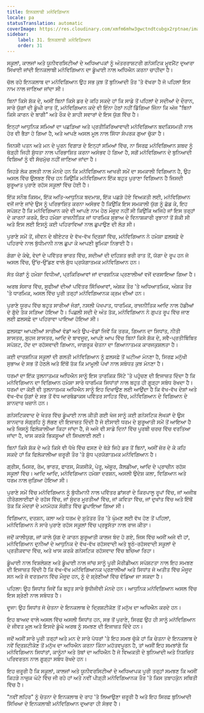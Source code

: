 ```yaml
---
title: ਇਨਕਲਾਬੀ ਮਨੋਵਿਗਿਆਨ
locale: pa
statusTranslation: automatic
coverImage: https://res.cloudinary.com/xmfm6mhw3gwctndtcubgx2rptnae/image/upload/v1740337243/small_cover_educacion_fundamental_a051170f1c.webp
sidebar:
    label: 31. ਇਨਕਲਾਬੀ ਮਨੋਵਿਗਿਆਨ
    order: 31
---
```

ਸਕੂਲਾਂ, ਕਾਲਜਾਂ ਅਤੇ ਯੂਨੀਵਰਸਿਟੀਆਂ ਦੇ ਅਧਿਆਪਕਾਂ ਨੂੰ ਅੰਤਰਰਾਸ਼ਟਰੀ ਗਨੋਸਟਿਕ ਮੂਵਮੈਂਟ ਦੁਆਰਾ ਸਿਖਾਈ ਜਾਂਦੀ ਇਨਕਲਾਬੀ ਮਨੋਵਿਗਿਆਨ ਦਾ ਡੂੰਘਾਈ ਨਾਲ ਅਧਿਐਨ ਕਰਨਾ ਚਾਹੀਦਾ ਹੈ।

ਚੱਲ ਰਹੇ ਇਨਕਲਾਬ ਦਾ ਮਨੋਵਿਗਿਆਨ ਉਹ ਸਭ ਕੁਝ ਤੋਂ ਬੁਨਿਆਦੀ ਤੌਰ 'ਤੇ ਵੱਖਰਾ ਹੈ ਜੋ ਪਹਿਲਾਂ ਇਸ ਨਾਮ ਨਾਲ ਜਾਣਿਆ ਜਾਂਦਾ ਸੀ।

ਬਿਨਾਂ ਕਿਸੇ ਸ਼ੱਕ ਦੇ, ਅਸੀਂ ਬਿਨਾਂ ਕਿਸੇ ਡਰ ਦੇ ਕਹਿ ਸਕਦੇ ਹਾਂ ਕਿ ਸਾਡੇ ਤੋਂ ਪਹਿਲਾਂ ਦੇ ਸਦੀਆਂ ਦੇ ਦੌਰਾਨ, ਸਾਰੇ ਯੁੱਗਾਂ ਦੀ ਡੂੰਘੀ ਰਾਤ ਤੋਂ, ਮਨੋਵਿਗਿਆਨ ਕਦੇ ਵੀ ਇੰਨਾ ਹੇਠਾਂ ਨਹੀਂ ਡਿੱਗਿਆ ਜਿੰਨਾ ਕਿ ਅੱਜ "ਬਿਨਾਂ ਕਿਸੇ ਕਾਰਨ ਦੇ ਬਾਗੀ" ਅਤੇ ਰੌਕ ਦੇ ਸ਼ਾਹੀ ਸਵਾਰਾਂ ਦੇ ਇਸ ਯੁੱਗ ਵਿੱਚ ਹੈ।

ਇਨ੍ਹਾਂ ਆਧੁਨਿਕ ਸਮਿਆਂ ਦਾ ਪਛੜਿਆ ਅਤੇ ਪ੍ਰਤੀਕਿਰਿਆਵਾਦੀ ਮਨੋਵਿਗਿਆਨ ਬਦਕਿਸਮਤੀ ਨਾਲ ਹੋਰ ਵੀ ਭੈੜਾ ਹੋ ਗਿਆ ਹੈ, ਅਤੇ ਆਪਣੇ ਅਸਲ ਮੂਲ ਨਾਲ ਸਿੱਧਾ ਸੰਪਰਕ ਗੁਆ ​​ਚੁੱਕਾ ਹੈ।

ਜਿਨਸੀ ਪਤਨ ਅਤੇ ਮਨ ਦੇ ਪੂਰਨ ਵਿਗਾੜ ਦੇ ਇਨ੍ਹਾਂ ਸਮਿਆਂ ਵਿੱਚ, ਨਾ ਸਿਰਫ਼ ਮਨੋਵਿਗਿਆਨ ਸ਼ਬਦ ਨੂੰ ਥੋੜ੍ਹੀ ਜਿਹੀ ਸ਼ੁੱਧਤਾ ਨਾਲ ਪਰਿਭਾਸ਼ਿਤ ਕਰਨਾ ਅਸੰਭਵ ਹੋ ਗਿਆ ਹੈ, ਸਗੋਂ ਮਨੋਵਿਗਿਆਨ ਦੇ ਬੁਨਿਆਦੀ ਵਿਸ਼ਿਆਂ ਨੂੰ ਵੀ ਸੱਚਮੁੱਚ ਨਹੀਂ ਜਾਣਿਆ ਜਾਂਦਾ ਹੈ।

ਜਿਹੜੇ ਲੋਕ ਗਲਤੀ ਨਾਲ ਮੰਨਦੇ ਹਨ ਕਿ ਮਨੋਵਿਗਿਆਨ ਆਖਰੀ ਸਮੇਂ ਦਾ ਸਮਕਾਲੀ ਵਿਗਿਆਨ ਹੈ, ਉਹ ਅਸਲ ਵਿੱਚ ਉਲਝਣ ਵਿੱਚ ਹਨ ਕਿਉਂਕਿ ਮਨੋਵਿਗਿਆਨ ਇੱਕ ਬਹੁਤ ਪੁਰਾਣਾ ਵਿਗਿਆਨ ਹੈ ਜਿਸਦੀ ਸ਼ੁਰੂਆਤ ਪੁਰਾਣੇ ਰਹੱਸ ਸਕੂਲਾਂ ਵਿੱਚ ਹੋਈ ਹੈ।

ਇੱਕ ਸਨੌਬ ਕਿਸਮ, ਇੱਕ ਅਤਿ-ਆਧੁਨਿਕ ਬਦਮਾਸ਼, ਇੱਕ ਪਛੜੇ ਹੋਏ ਵਿਅਕਤੀ ਲਈ, ਮਨੋਵਿਗਿਆਨ ਵਜੋਂ ਜਾਣੇ ਜਾਂਦੇ ਉਸ ਨੂੰ ਪਰਿਭਾਸ਼ਿਤ ਕਰਨਾ ਅਸੰਭਵ ਹੈ ਕਿਉਂਕਿ ਇਸ ਸਮਕਾਲੀ ਯੁੱਗ ਨੂੰ ਛੱਡ ਕੇ, ਇਹ ਸਪੱਸ਼ਟ ਹੈ ਕਿ ਮਨੋਵਿਗਿਆਨ ਕਦੇ ਵੀ ਆਪਣੇ ਨਾਮ ਹੇਠ ਮੌਜੂਦ ਨਹੀਂ ਸੀ ਕਿਉਂਕਿ ਅਜਿਹੇ ਜਾਂ ਇਸ ਤਰ੍ਹਾਂ ਦੇ ਕਾਰਨਾਂ ਕਰਕੇ, ਇਹ ਹਮੇਸ਼ਾ ਰਾਜਨੀਤਿਕ ਜਾਂ ਧਾਰਮਿਕ ਸੁਭਾਅ ਦੇ ਵਿਨਾਸ਼ਕਾਰੀ ਰੁਝਾਨਾਂ ਤੋਂ ਸ਼ੱਕੀ ਸੀ ਅਤੇ ਇਸ ਲਈ ਇਸਨੂੰ ਕਈ ਪਹਿਰਾਵਿਆਂ ਨਾਲ ਛੁਪਾਉਣ ਦੀ ਲੋੜ ਸੀ।

ਪੁਰਾਣੇ ਸਮੇਂ ਤੋਂ, ਜੀਵਨ ਦੇ ਥੀਏਟਰ ਦੇ ਵੱਖ-ਵੱਖ ਦ੍ਰਿਸ਼ਾਂ ਵਿੱਚ, ਮਨੋਵਿਗਿਆਨ ਨੇ ਹਮੇਸ਼ਾ ਫ਼ਲਸਫ਼ੇ ਦੇ ਪਹਿਰਾਵੇ ਨਾਲ ਬੁੱਧੀਮਾਨੀ ਨਾਲ ਛੁਪਾ ਕੇ ਆਪਣੀ ਭੂਮਿਕਾ ਨਿਭਾਈ ਹੈ।

ਗੰਗਾ ਦੇ ਕੰਢੇ, ਵੇਦਾਂ ਦੇ ਪਵਿੱਤਰ ਭਾਰਤ ਵਿੱਚ, ਸਦੀਆਂ ਦੀ ਦਹਿਸ਼ਤ ਭਰੀ ਰਾਤ ਤੋਂ, ਯੋਗਾ ਦੇ ਰੂਪ ਹਨ ਜੋ ਅਸਲ ਵਿੱਚ, ਉੱਚ-ਉੱਡਣ ਵਾਲੇ ਸ਼ੁੱਧ ਪ੍ਰਯੋਗਾਤਮਕ ਮਨੋਵਿਗਿਆਨ ਹਨ।

ਸੱਤ ਯੋਗਾਂ ਨੂੰ ਹਮੇਸ਼ਾ ਵਿਧੀਆਂ, ਪ੍ਰਕਿਰਿਆਵਾਂ ਜਾਂ ਦਾਰਸ਼ਨਿਕ ਪ੍ਰਣਾਲੀਆਂ ਵਜੋਂ ਦਰਸਾਇਆ ਗਿਆ ਹੈ।

ਅਰਬ ਸੰਸਾਰ ਵਿੱਚ, ਸੂਫੀਆਂ ਦੀਆਂ ਪਵਿੱਤਰ ਸਿੱਖਿਆਵਾਂ, ਅੰਸ਼ਕ ਤੌਰ 'ਤੇ ਅਧਿਆਤਮਿਕ, ਅੰਸ਼ਕ ਤੌਰ 'ਤੇ ਧਾਰਮਿਕ, ਅਸਲ ਵਿੱਚ ਪੂਰੀ ਤਰ੍ਹਾਂ ਮਨੋਵਿਗਿਆਨਕ ਕ੍ਰਮ ਦੀਆਂ ਹਨ।

ਪੁਰਾਣੇ ਯੂਰਪ ਵਿੱਚ ਬਹੁਤ ਸਾਰੀਆਂ ਜੰਗਾਂ, ਨਸਲੀ ਪੱਖਪਾਤ, ਧਾਰਮਿਕ, ਰਾਜਨੀਤਿਕ ਆਦਿ ਨਾਲ ਹੱਡੀਆਂ ਦੇ ਗੁੱਦੇ ਤੱਕ ਸੜਿਆ ਹੋਇਆ ਹੈ। ਪਿਛਲੀ ਸਦੀ ਦੇ ਅੰਤ ਤੱਕ, ਮਨੋਵਿਗਿਆਨ ਨੇ ਗੁਪਤ ਰੂਪ ਵਿੱਚ ਜਾਣ ਲਈ ਫ਼ਲਸਫ਼ੇ ਦਾ ਪਹਿਰਾਵਾ ਪਾਇਆ ਹੋਇਆ ਸੀ।

ਫ਼ਲਸਫ਼ਾ ਆਪਣੀਆਂ ਸਾਰੀਆਂ ਵੰਡਾਂ ਅਤੇ ਉਪ-ਵੰਡਾਂ ਜਿਵੇਂ ਕਿ ਤਰਕ, ਗਿਆਨ ਦਾ ਸਿਧਾਂਤ, ਨੀਤੀ ਸ਼ਾਸਤਰ, ਸੁਹਜ ਸ਼ਾਸਤਰ, ਆਦਿ ਦੇ ਬਾਵਜੂਦ, ਆਪਣੇ ਆਪ ਵਿੱਚ ਬਿਨਾਂ ਕਿਸੇ ਸ਼ੱਕ ਦੇ, ਸਵੈ-ਪ੍ਰਤੀਬਿੰਬਿਤ ਸਪੱਸ਼ਟ, ਹੋਂਦ ਦਾ ਰਹੱਸਵਾਦੀ ਗਿਆਨ, ਜਾਗਰੂਕ ਚੇਤਨਾ ਦਾ ਗਿਆਨਾਤਮਕ ਕਾਰਜਕੁਸ਼ਲਤਾ ਹੈ।

ਕਈ ਦਾਰਸ਼ਨਿਕ ਸਕੂਲਾਂ ਦੀ ਗਲਤੀ ਮਨੋਵਿਗਿਆਨ ਨੂੰ ਫ਼ਲਸਫ਼ੇ ਤੋਂ ਘਟੀਆ ਮੰਨਣਾ ਹੈ, ਸਿਰਫ਼ ਮਨੁੱਖੀ ਸੁਭਾਅ ਦੇ ਸਭ ਤੋਂ ਹੇਠਲੇ ਅਤੇ ਇੱਥੋਂ ਤੱਕ ਕਿ ਮਾਮੂਲੀ ਪੱਖਾਂ ਨਾਲ ਸਬੰਧਤ ਕੁਝ ਮੰਨਣਾ ਹੈ।

ਧਰਮਾਂ ਦਾ ਇੱਕ ਤੁਲਨਾਤਮਕ ਅਧਿਐਨ ਸਾਨੂੰ ਇਸ ਤਾਰਕਿਕ ਸਿੱਟੇ 'ਤੇ ਪਹੁੰਚਣ ਦੀ ਇਜਾਜ਼ਤ ਦਿੰਦਾ ਹੈ ਕਿ ਮਨੋਵਿਗਿਆਨ ਦਾ ਵਿਗਿਆਨ ਹਮੇਸ਼ਾ ਸਾਰੇ ਧਾਰਮਿਕ ਸਿਧਾਂਤਾਂ ਨਾਲ ਬਹੁਤ ਹੀ ਗੂੜ੍ਹਾ ਸਬੰਧ ਰੱਖਦਾ ਹੈ। ਧਰਮਾਂ ਦਾ ਕੋਈ ਵੀ ਤੁਲਨਾਤਮਕ ਅਧਿਐਨ ਸਾਨੂੰ ਇਹ ਦਿਖਾਉਣ ਲਈ ਆਉਂਦਾ ਹੈ ਕਿ ਵੱਖ-ਵੱਖ ਦੇਸ਼ਾਂ ਅਤੇ ਵੱਖ-ਵੱਖ ਯੁੱਗਾਂ ਦੇ ਸਭ ਤੋਂ ਵੱਧ ਆਰਥੋਡਾਕਸ ਪਵਿੱਤਰ ਸਾਹਿਤ ਵਿੱਚ, ਮਨੋਵਿਗਿਆਨ ਦੇ ਵਿਗਿਆਨ ਦੇ ਸ਼ਾਨਦਾਰ ਖਜ਼ਾਨੇ ਹਨ।

ਗਨੋਸਟਿਕਵਾਦ ਦੇ ਖੇਤਰ ਵਿੱਚ ਡੂੰਘਾਈ ਨਾਲ ਕੀਤੀ ਗਈ ਖੋਜ ਸਾਨੂੰ ਕਈ ਗਨੋਸਟਿਕ ਲੇਖਕਾਂ ਦੇ ਉਸ ਸ਼ਾਨਦਾਰ ਸੰਗ੍ਰਹਿ ਨੂੰ ਲੱਭਣ ਦੀ ਇਜਾਜ਼ਤ ਦਿੰਦੀ ਹੈ ਜੋ ਈਸਾਈ ਧਰਮ ਦੇ ਸ਼ੁਰੂਆਤੀ ਸਮੇਂ ਤੋਂ ਆਇਆ ਹੈ ਅਤੇ ਜਿਸਨੂੰ ਫਿਲੋਕਾਲੀਆ ਕਿਹਾ ਜਾਂਦਾ ਹੈ, ਜੋ ਅਜੇ ਵੀ ਸਾਡੇ ਦਿਨਾਂ ਵਿੱਚ ਪੂਰਬੀ ਚਰਚ ਵਿੱਚ ਵਰਤਿਆ ਜਾਂਦਾ ਹੈ, ਖਾਸ ਕਰਕੇ ਭਿਕਸ਼ੂਆਂ ਦੀ ਸਿਖਲਾਈ ਲਈ।

ਬਿਨਾਂ ਕਿਸੇ ਸ਼ੱਕ ਦੇ ਅਤੇ ਕਿਸੇ ਵੀ ਧੋਖੇ ਵਿੱਚ ਫਸਣ ਦੇ ਥੋੜੇ ਜਿਹੇ ਡਰ ਤੋਂ ਬਿਨਾਂ, ਅਸੀਂ ਜ਼ੋਰ ਦੇ ਕੇ ਕਹਿ ਸਕਦੇ ਹਾਂ ਕਿ ਫਿਲੋਕਾਲੀਆ ਜ਼ਰੂਰੀ ਤੌਰ 'ਤੇ ਸ਼ੁੱਧ ਪ੍ਰਯੋਗਾਤਮਕ ਮਨੋਵਿਗਿਆਨ ਹੈ।

ਗ੍ਰੀਸ, ਮਿਸਰ, ਰੋਮ, ਭਾਰਤ, ਫਾਰਸ, ਮੈਕਸੀਕੋ, ਪੇਰੂ, ਅੱਸ਼ੂਰ, ਕੈਲਡੀਆ, ਆਦਿ ਦੇ ਪ੍ਰਾਚੀਨ ਰਹੱਸ ਸਕੂਲਾਂ ਵਿੱਚ। ਆਦਿ ਆਦਿ, ਮਨੋਵਿਗਿਆਨ ਹਮੇਸ਼ਾ ਦਰਸ਼ਨ, ਅਸਲੀ ਉਦੇਸ਼ ਕਲਾ, ਵਿਗਿਆਨ ਅਤੇ ਧਰਮ ਨਾਲ ਜੁੜਿਆ ਹੋਇਆ ਸੀ।

ਪੁਰਾਣੇ ਸਮੇਂ ਵਿੱਚ ਮਨੋਵਿਗਿਆਨ ਨੂੰ ਬੁੱਧੀਮਾਨੀ ਨਾਲ ਪਵਿੱਤਰ ਡਾਂਸਰਾਂ ਦੇ ਕਿਰਪਾਲੂ ਰੂਪਾਂ ਵਿੱਚ, ਜਾਂ ਅਜੀਬ ਹੀਰੋਗਲਾਈਫਾਂ ਦੇ ਰਹੱਸ ਵਿੱਚ, ਜਾਂ ਸੁੰਦਰ ਮੂਰਤੀਆਂ ਵਿੱਚ, ਜਾਂ ਕਵਿਤਾ ਵਿੱਚ, ਜਾਂ ਦੁਖਾਂਤ ਵਿੱਚ ਅਤੇ ਇੱਥੋਂ ਤੱਕ ਕਿ ਮੰਦਰਾਂ ਦੇ ਮਨਮੋਹਕ ਸੰਗੀਤ ਵਿੱਚ ਛੁਪਾਇਆ ਗਿਆ ਸੀ।

ਵਿਗਿਆਨ, ਦਰਸ਼ਨ, ਕਲਾ ਅਤੇ ਧਰਮ ਦੇ ਸੁਤੰਤਰ ਤੌਰ 'ਤੇ ਘੁੰਮਣ ਲਈ ਵੱਖ ਹੋਣ ਤੋਂ ਪਹਿਲਾਂ, ਮਨੋਵਿਗਿਆਨ ਨੇ ਸਾਰੇ ਪੁਰਾਣੇ ਰਹੱਸ ਸਕੂਲਾਂ ਵਿੱਚ ਪ੍ਰਭੂਸੱਤਾ ਨਾਲ ਰਾਜ ਕੀਤਾ।

ਜਦੋਂ ਕਾਲੀਯੁਗ, ਜਾਂ ਕਾਲੇ ਯੁੱਗ ਦੇ ਕਾਰਨ ਸ਼ੁਰੂਆਤੀ ਕਾਲਜ ਬੰਦ ਹੋ ਗਏ, ਜਿਸ ਵਿੱਚ ਅਸੀਂ ਅਜੇ ਵੀ ਹਾਂ, ਮਨੋਵਿਗਿਆਨ ਦੁਨੀਆਂ ਦੇ ਆਧੁਨਿਕ ਦੇ ਵੱਖ-ਵੱਖ ਰਹੱਸਵਾਦੀ ਅਤੇ ਝੂਠੇ-ਰਹੱਸਵਾਦੀ ਸਕੂਲਾਂ ਦੇ ਪ੍ਰਤੀਕਵਾਦ ਵਿੱਚ, ਅਤੇ ਖਾਸ ਕਰਕੇ ਗਨੋਸਟਿਕ ਰਹੱਸਵਾਦ ਵਿੱਚ ਬਚਿਆ ਰਿਹਾ।

ਡੂੰਘਾਈ ਨਾਲ ਵਿਸ਼ਲੇਸ਼ਣ ਅਤੇ ਡੂੰਘਾਈ ਨਾਲ ਜਾਂਚ ਸਾਨੂੰ ਪੂਰੀ ਮੈਰੀਡੀਅਨ ਸਪੱਸ਼ਟਤਾ ਨਾਲ ਇਹ ਸਮਝਣ ਦੀ ਇਜਾਜ਼ਤ ਦਿੰਦੀ ਹੈ ਕਿ ਵੱਖ-ਵੱਖ ਮਨੋਵਿਗਿਆਨਕ ਪ੍ਰਣਾਲੀਆਂ ਅਤੇ ਸਿਧਾਂਤ ਜੋ ਅਤੀਤ ਵਿੱਚ ਮੌਜੂਦ ਸਨ ਅਤੇ ਜੋ ਵਰਤਮਾਨ ਵਿੱਚ ਮੌਜੂਦ ਹਨ, ਨੂੰ ਦੋ ਸ਼੍ਰੇਣੀਆਂ ਵਿੱਚ ਵੰਡਿਆ ਜਾ ਸਕਦਾ ਹੈ।

ਪਹਿਲਾ: ਉਹ ਸਿਧਾਂਤ ਜਿਵੇਂ ਕਿ ਬਹੁਤ ਸਾਰੇ ਬੁੱਧੀਜੀਵੀ ਮੰਨਦੇ ਹਨ। ਆਧੁਨਿਕ ਮਨੋਵਿਗਿਆਨ ਅਸਲ ਵਿੱਚ ਇਸ ਸ਼੍ਰੇਣੀ ਨਾਲ ਸਬੰਧਤ ਹੈ।

ਦੂਜਾ: ਉਹ ਸਿਧਾਂਤ ਜੋ ਚੇਤਨਾ ਦੇ ਇਨਕਲਾਬ ਦੇ ਦ੍ਰਿਸ਼ਟੀਕੋਣ ਤੋਂ ਮਨੁੱਖ ਦਾ ਅਧਿਐਨ ਕਰਦੇ ਹਨ।

ਇਹ ਬਾਅਦ ਵਾਲੇ ਅਸਲ ਵਿੱਚ ਅਸਲੀ ਸਿਧਾਂਤ ਹਨ, ਸਭ ਤੋਂ ਪੁਰਾਣੇ, ਸਿਰਫ਼ ਉਹ ਹੀ ਸਾਨੂੰ ਮਨੋਵਿਗਿਆਨ ਦੇ ਜੀਵਤ ਮੂਲ ਅਤੇ ਇਸਦੇ ਡੂੰਘੇ ਅਰਥ ਨੂੰ ਸਮਝਣ ਦੀ ਇਜਾਜ਼ਤ ਦਿੰਦੇ ਹਨ।

ਜਦੋਂ ਅਸੀਂ ਸਾਰੇ ਪੂਰੀ ਤਰ੍ਹਾਂ ਅਤੇ ਮਨ ਦੇ ਸਾਰੇ ਪੱਧਰਾਂ 'ਤੇ ਇਹ ਸਮਝ ਚੁੱਕੇ ਹਾਂ ਕਿ ਚੇਤਨਾ ਦੇ ਇਨਕਲਾਬ ਦੇ ਨਵੇਂ ਦ੍ਰਿਸ਼ਟੀਕੋਣ ਤੋਂ ਮਨੁੱਖ ਦਾ ਅਧਿਐਨ ਕਰਨਾ ਕਿੰਨਾ ਮਹੱਤਵਪੂਰਨ ਹੈ, ਤਾਂ ਅਸੀਂ ਇਹ ਸਮਝਾਂਗੇ ਕਿ ਮਨੋਵਿਗਿਆਨ ਸਿਧਾਂਤਾਂ, ਕਾਨੂੰਨਾਂ ਅਤੇ ਤੱਥਾਂ ਦਾ ਅਧਿਐਨ ਹੈ ਜੋ ਵਿਅਕਤੀ ਦੇ ਬੁਨਿਆਦੀ ਅਤੇ ਨਿਸ਼ਚਿਤ ਪਰਿਵਰਤਨ ਨਾਲ ਗੂੜ੍ਹਾ ਸਬੰਧ ਰੱਖਦੇ ਹਨ।

ਇਹ ਜ਼ਰੂਰੀ ਹੈ ਕਿ ਸਕੂਲਾਂ, ਕਾਲਜਾਂ ਅਤੇ ਯੂਨੀਵਰਸਿਟੀਆਂ ਦੇ ਅਧਿਆਪਕ ਪੂਰੀ ਤਰ੍ਹਾਂ ਸਮਝਣ ਕਿ ਅਸੀਂ ਕਿਹੜੇ ਨਾਜ਼ੁਕ ਘੰਟੇ ਵਿੱਚ ਜੀ ਰਹੇ ਹਾਂ ਅਤੇ ਨਵੀਂ ਪੀੜ੍ਹੀ ਮਨੋਵਿਗਿਆਨਕ ਤੌਰ 'ਤੇ ਕਿਸ ਤਬਾਹਕੁੰਨ ਸਥਿਤੀ ਵਿੱਚ ਹੈ।

"ਨਵੀਂ ਲਹਿਰ" ਨੂੰ ਚੇਤਨਾ ਦੇ ਇਨਕਲਾਬ ਦੇ ਰਾਹ 'ਤੇ ਲਿਆਉਣਾ ਜ਼ਰੂਰੀ ਹੈ ਅਤੇ ਇਹ ਸਿਰਫ਼ ਬੁਨਿਆਦੀ ਸਿੱਖਿਆ ਦੇ ਇਨਕਲਾਬੀ ਮਨੋਵਿਗਿਆਨ ਦੁਆਰਾ ਹੀ ਸੰਭਵ ਹੈ।


